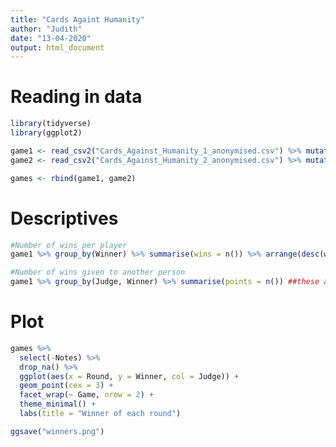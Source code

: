 ---
title: "Cards Againt Humanity"
author: "Judith"
date: "13-04-2020"
output: html_document
---

# Reading in data
```{r setup}
library(tidyverse)
library(ggplot2)

game1 <- read_csv2("Cards_Against_Humanity_1_anonymised.csv") %>% mutate(Game = "Game 1")
game2 <- read_csv2("Cards_Against_Humanity_2_anonymised.csv") %>% mutate(Game = "Game 2")

games <- rbind(game1, game2)
```

# Descriptives
```{r descriptives}
#Number of wins per player
game1 %>% group_by(Winner) %>% summarise(wins = n()) %>% arrange(desc(wins))

#Number of wins given to another person
game1 %>% group_by(Judge, Winner) %>% summarise(points = n()) ##these are guesses as we are not fully sure about the placement of the wins
```

# Plot
```{r plot}
games %>% 
  select(-Notes) %>% 
  drop_na() %>% 
  ggplot(aes(x = Round, y = Winner, col = Judge)) +
  geom_point(cex = 3) +
  facet_wrap(~ Game, nrow = 2) +
  theme_minimal() +
  labs(title = "Winner of each round")
```

```{r}
ggsave("winners.png")
```

